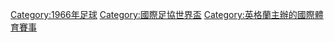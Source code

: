 {{Commons cat|FIFA World Cup 1966}}

[[Category:1966年足球|Category:1966年足球]]
[[Category:國際足協世界盃|Category:國際足協世界盃]]
[[Category:英格蘭主辦的國際體育賽事|Category:英格蘭主辦的國際體育賽事]]